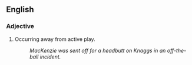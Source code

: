 ==English==

===Adjective===
{{en-adj}}

# {{context|sports|of an incident or foul}} Occurring away from active play.
#: ''MacKenzie was sent off for a headbutt on Knaggs in an off-the-ball incident.''
{{count page|[[Wiktionary:Page count]]}}